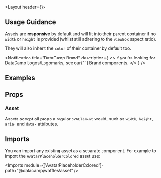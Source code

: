 

<Layout header={<PageHeader title='Asset' underConstruction />}>

## Usage Guidance

Assets are **responsive** by default and will fit into their parent container if no `width` or `height` is provided (whilst still adhering to the `viewBox` aspect ratio).

They will also inherit the `color` of their container by default too.

<Notification
  title="DataCamp Brand"
  description={
    <>
      If you're looking for DataCamp Logos/Logomarks, see our{' '}
      <Link href="../brand">Brand</Link> components.
    </>
  }
/>

<AllAssetTypes />

## Examples

<Example title="Basic Usage" path="asset/basic-usage">
  <BasicUsage />
</Example>

<Example title="Custom Size and Color" path="asset/custom-size-color">
  <CustomSizeColor />
</Example>

## Props

### Asset

Assets accept all props a regular `SVGElement` would, such as `width`, `height`, `aria-` and `data-` attributes.

## Imports

You can import any existing asset as a separate component. For example to import the `AvatarPlaceholderColored` asset use:

<Imports module={['AvatarPlaceholderColored']} path="@datacamp/waffles/asset" />

</Layout>
